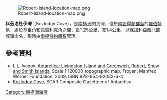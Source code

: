 [[Image:Robert-Island-location-map.png|thumb]]

{{coord|62|22|56|S|59|21|45|W|display=title}}

'''科茲洛杜伊灣'''（Kozloduy Cove），是[[南極洲|南極洲]]的海灣，位於[[南設得蘭群島|南設得蘭群島]]的[[羅伯特島|羅伯特島]]，處於[[基臣角|基臣角]]和[[佩雷利克角|佩雷利克角]]之間，長1.25公里、寬1.4公里，以[[保加利亞|保加利亞]]西北部城鎮命名，現時由[[南極條約體系|南極條約體系]]管理。

==參考資料==
* L.L. Ivanov. [http://apcbg.org/image023.jpg Antarctica: Livingston Island and Greenwich, Robert, Snow and Smith Islands.] {{Wayback|url=http://apcbg.org/image023.jpg |date=20080424075823 }} Scale 1:120000 topographic map.  Troyan: Manfred Wörner Foundation, 2009.  ISBN 978-954-92032-6-4
*[http://data.aad.gov.au/aadc/gaz/scar/display_name.cfm?gaz_id=136694 Kozloduy Cove.] {{Wayback|url=http://data.aad.gov.au/aadc/gaz/scar/display_name.cfm?gaz_id=136694 |date=20120531064827 }} SCAR Composite Gazetteer of Antarctica.

{{Antarctica-geo-stub}}
[[Category:南極洲海灣|Category:南極洲海灣]]